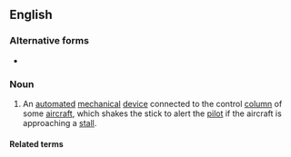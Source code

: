 ==English==
{{wikipedia|lang=en}}

===Alternative forms===
* {{alter|en|stickshaker|stick-shaker}}

===Noun===
{{en-noun}}

# {{lb|en|aviation}} An [[automated]] [[mechanical]] [[device]] connected to the control [[column]] of some [[aircraft]], which shakes the stick to alert the [[pilot]] if the aircraft is approaching a [[stall]].

====Related terms====
{{rel3|en|
|stick pusher
|joystick
|control stick
}}